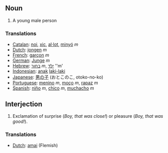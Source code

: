 ==Noun==
#A young male person

===Translations===
*[[Catalan]]: [[noi]], [[xic]], [[al·lot]], [[minyó]] ''m''
*[[Dutch]]: [[jongen]] ''m''
*[[French]]: [[garçon]] ''m''
*[[German]]: [[Junge]] ''m''
*[[Hebrew]]: [[בחור]] ''m'', [[ילד]] ''m'
*[[Indonesian]]: [[anak]] [[laki-laki]]
*[[Japanese]]: [[男の子]] (おとこのこ, otoko-no-ko)
*[[Portuguese]]: [[menino]] ''m'', [[moço]] ''m'', [[rapaz]] ''m''
*[[Spanish]]: [[niño]] ''m'', [[chico]] ''m'', [[muchacho]] ''m''

==Interjection==
#Exclamation of surprise (''Boy, that was close!'') or pleasure (''Boy, that was good!'').

===Translations===
*[[Dutch]]: [[amai]] (Flemish)